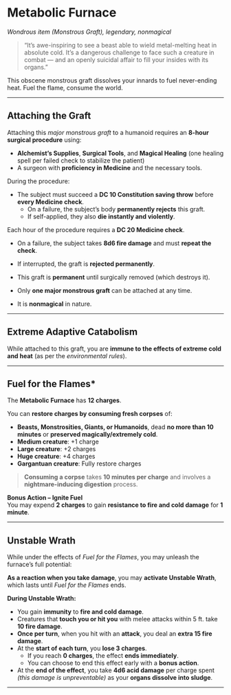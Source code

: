 # Metabolic Furnace

_Wondrous item (Monstrous Graft), legendary, nonmagical_

> “It’s awe-inspiring to see a beast able to wield metal-melting heat in absolute cold. It’s a dangerous challenge to face such a creature in combat — and an openly suicidal affair to fill your insides with its organs.”

This obscene monstrous graft dissolves your innards to fuel never-ending heat. Fuel the flame, consume the world.

---

## Attaching the Graft

Attaching this _major monstrous graft_ to a humanoid requires an **8-hour surgical procedure** using:

- **Alchemist’s Supplies**, **Surgical Tools**, and **Magical Healing** (one healing spell per failed check to stabilize the patient)
- A surgeon with **proficiency in Medicine** and the necessary tools.

During the procedure:

- The subject must succeed a **DC 10 Constitution saving throw** before **every Medicine check**.
  - On a failure, the subject’s body **permanently rejects** this graft.
  - If self-applied, they also **die instantly and violently**.

Each hour of the procedure requires a **DC 20 Medicine check**.

- On a failure, the subject takes **8d6 fire damage** and must **repeat the check**.
- If interrupted, the graft is **rejected permanently**.

- This graft is **permanent** until surgically removed (which destroys it).
- Only **one major monstrous graft** can be attached at any time.
- It is **nonmagical** in nature.

---

## Extreme Adaptive Catabolism

While attached to this graft, you are **immune to the effects of extreme cold and heat** (as per the _environmental rules_).

---

## Fuel for the Flames\*

The **Metabolic Furnace** has **12 charges**.

You can **restore charges by consuming fresh corpses** of:

- **Beasts, Monstrosities, Giants, or Humanoids**, dead **no more than 10 minutes** or **preserved magically/extremely cold**.
- **Medium creature**: +1 charge
- **Large creature**: +2 charges
- **Huge creature**: +4 charges
- **Gargantuan creature**: Fully restore charges

> **Consuming a corpse** takes **10 minutes per charge** and involves a **nightmare-inducing digestion** process.

**Bonus Action – Ignite Fuel**  
You may expend **2 charges** to gain **resistance to fire and cold damage** for **1 minute**.

---

## Unstable Wrath

While under the effects of _Fuel for the Flames_, you may unleash the furnace’s full potential:

**As a reaction when you take damage**, you may **activate Unstable Wrath**, which lasts until _Fuel for the Flames_ ends.

**During Unstable Wrath:**

- You gain **immunity** to **fire and cold damage**.
- Creatures that **touch you or hit you** with melee attacks within 5 ft. take **10 fire damage**.
- **Once per turn**, when you hit with an **attack**, you deal an **extra 15 fire damage**.
- At the **start of each turn**, you **lose 3 charges**.
  - If you reach **0 charges**, the effect **ends immediately**.
  - You can choose to end this effect early with a **bonus action**.
- At the **end of the effect**, you take **4d6 acid damage** per charge spent _(this damage is unpreventable)_ as your **organs dissolve into sludge**.

---
